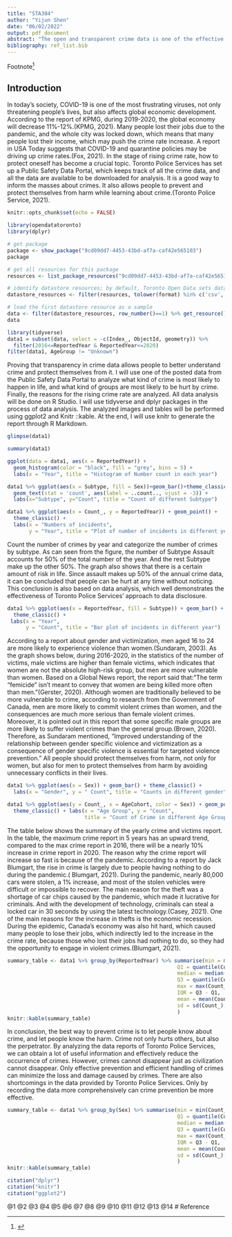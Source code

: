 ```yaml
---
title: "STA304"
author: "Yijun Shen"
date: "06/02/2022"
output: pdf_document
abstract: "The open and transparent crime data is one of the effective tools to protect citizens and prevent them from committing crimes. Traditionally, there are many causes of crime, but only one way to stop it is the police. Toronto Police Department, however, offers a different answer, that is, ordinary people should stop it. Crime in the world will never stop, and the only person who can really help you is yourself."
bibliography: ref_list.bib
---
```

Footnote^[]

## Introduction
In today's society, COVID-19 is one of the most frustrating viruses, not only threatening people's lives, but also affects global economic development. According to the report of KPMG, during 2019-2020, the global economy will decrease 11%-12%.(KPMG, 2021). Many people lost their jobs due to the pandemic, and the whole city was locked down, which means that many people lost their income, which may push the crime rate increase. A report in USA Today suggests that COVID-19 and quarantine policies may be driving up crime rates.(Fox, 2021). In the stage of rising crime rate, how to protect oneself has become a crucial topic. Toronto Police Services has set up a Public Safety Data Portal, which keeps track of all the crime data, and all the data are available to be downloaded for analysis. It is a good way to inform the masses about crimes. It also allows people to prevent and protect themselves from harm while learning about crime.(Toronto Police Service, 2021).

```r
knitr::opts_chunk$set(echo = FALSE)
```

```r
library(opendatatoronto)
library(dplyr)

# get package
package <- show_package("9cd09dd7-4453-43bd-af7a-caf42e565103")
package

# get all resources for this package
resources <- list_package_resources("9cd09dd7-4453-43bd-af7a-caf42e565103")

# identify datastore resources; by default, Toronto Open Data sets datastore resource format to CSV for non-geospatial and GeoJSON for geospatial resources
datastore_resources <- filter(resources, tolower(format) %in% c('csv', 'geojson'))

# load the first datastore resource as a sample
data <- filter(datastore_resources, row_number()==1) %>% get_resource()
data
```

```r
library(tidyverse)
data1 = subset(data, select = -c(Index_, ObjectId, geometry)) %>%
  filter(2016<=ReportedYear & ReportedYear<=2020) 
filter(data1, AgeGroup != "Unknown")
```
\newpage
Proving that transparency in crime data allows people to better understand crime and protect themselves from it. I will use one of the posted data from the Public Safety Data Portal to analyze what kind of crime is most likely to happen in life, and what kind of groups are most likely to be hurt by crime. Finally, the reasons for the rising crime rate are analyzed. All data analysis will be done on R Studio. I will use tidyverse and dplyr packages in the process of data analysis. The analyzed images and tables will be performed using ggplot2 and Knitr ::kable. At the end, I will use knitr to generate the report through R Markdown.
```r
glimpse(data1)

```

```r
summary(data1)
```

```r
ggplot(data = data1, aes(x = ReportedYear)) + 
  geom_histogram(color = "black", fill = "grey", bins = 5) + 
  labs(x = "Year", title = "Histogram of Number count in each year")
```

```r
data1 %>% ggplot(aes(x = Subtype, fill = Sex))+geom_bar()+theme_classic()+
  geom_text(stat = 'count', aes(label = ..count.., vjust = -3)) +
  labs(x="Subtype", y="Count", title = "Count of different Subtype")
```

```r
data1 %>% ggplot(aes(x = Count_, y = ReportedYear)) + geom_point() + 
  theme_classic() + 
  labs(x = "Numbers of incidents", 
       y = "Year", title = "Plot of number of incidents in different year")
```
Count the number of crimes by year and categorize the number of crimes by subtype. As can seen from the figure, the number of Subtype Assault accounts for 50% of the total number of the year. And the rest Subtype make up the other 50%. The graph also shows that there is a certain amount of risk in life. Since assault makes up 50% of the annual crime data, it can be concluded that people can be hurt at any time without noticing. This conclusion is also based on data analysis, which well demonstrates the effectiveness of Toronto Police Services' approach to data disclosure.

```r
data1 %>% ggplot(aes(x = ReportedYear, fill = Subtype)) + geom_bar() +
  theme_classic() + 
 labs(x = "Year", 
      y = "Count", title = "Bar plot of incidents in different year")
```
\newpage
According to a report about gender and victimization, men aged 16 to 24 are more likely to experience violence than women.(Sundaram, 2003). As the graph shows below, during 2016-2020, in the statistics of the number of victims, male victims are higher than female victims, which indicates that women are not the absolute high-risk group, but men are more vulnerable than women. Based on a Global News report, the report said that:”The term “femicide” isn’t meant to convey that women are being killed more often than men.”(Gerster, 2020). Although women are traditionally believed to be more vulnerable to crime, according to research from the Government of Canada, men are more likely to commit violent crimes than women, and the consequences are much more serious than female violent crimes. Moreover, it is pointed out in this report that some specific male groups are more likely to suffer violent crimes than the general group.(Brown, 2020). Therefore, as Sundaram mentioned, “Improved understanding of the relationship between gender specific violence and victimization as a consequence of gender specific violence is essential for targeted violence prevention.” All people should protect themselves from harm, not only for women, but also for men to protect themselves from harm by avoiding unnecessary conflicts in their lives.

```r
data1 %>% ggplot(aes(x = Sex)) + geom_bar() + theme_classic() + 
  labs(x = "Gender", y = " Count", title = "Counts in different gender")
```

```r
data1 %>% ggplot(aes(y = Count_, x = AgeCohort, color = Sex)) + geom_point() + 
  theme_classic() + labs(x = "Age Group", y = "Count",
                         title = "Count of Crime in different Age Group and Sex")
```
\newpage
The table below shows the summary of the yearly crime and victims report. In the table, the maximum crime report in 5 years has an upward trend, compared to the max crime report in 2016, there will be a nearly 10% increase in crime report in 2020. The reason why the crime report will increase so fast is because of the pandemic. According to a report by Jack Blumgart, the rise in crime is largely due to people having nothing to do during the pandemic.( Blumgart, 2021). During the pandemic, nearly 80,000 cars were stolen, a 1% increase, and most of the stolen vehicles were difficult or impossible to recover. The main reason for the theft was a shortage of car chips caused by the pandemic, which made it lucrative for criminals. And with the development of technology, criminals can steal a locked car in 30 seconds by using the latest technology.(Casey, 2021). One of the main reasons for the increase in thefts is the economic recession. During the epidemic, Canada's economy was also hit hard, which caused many people to lose their jobs, which indirectly led to the increase in the crime rate, because those who lost their jobs had nothing to do, so they had the opportunity to engage in violent crimes.(Blumgart, 2021).
```r
summary_table <- data1 %>% group_by(ReportedYear) %>% summarise(min = min(Count_),
                                                       Q1 = quantile(Count_,0.25),
                                                       median = median(Count_),
                                                       Q3 = quantile(Count_,0.75),
                                                       max = max(Count_),
                                                       IQR = Q3 - Q1,
                                                       mean = mean(Count_),
                                                       sd = sd(Count_),
                                                       )
knitr::kable(summary_table)
```
In conclusion, the best way to prevent crime is to let people know about crime, and let people know the harm. Crime not only hurts others, but also the perpetrator. By analyzing the data reports of Toronto Police Services, we can obtain a lot of useful information and effectively reduce the occurrence of crimes. However, crimes cannot disappear just as civilization cannot disappear. Only effective prevention and efficient handling of crimes can minimize the loss and damage caused by crimes. There are also shortcomings in the data provided by Toronto Police Services. Only by recording the data more comprehensively can crime prevention be more effective.

```r
summary_table <- data1 %>% group_by(Sex) %>% summarise(min = min(Count_),
                                                       Q1 = quantile(Count_,0.25),
                                                       median = median(Count_),
                                                       Q3 = quantile(Count_,0.75),
                                                       max = max(Count_),
                                                       IQR = Q3 - Q1,
                                                       mean = mean(Count_),
                                                       sd = sd(Count_),
                                                       )
knitr::kable(summary_table)
```



```r
citation("dplyr")
citation("knitr")
citation("ggplot2")
```


\newpage

@1
@2
@3
@4
@5
@6
@7
@8
@9
@10
@11
@12
@13
@14
# Reference
 